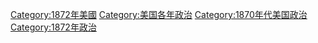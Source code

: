 [[Category:1872年美國|Category:1872年美國]]
[[Category:美国各年政治|Category:美国各年政治]]
[[Category:1870年代美国政治|Category:1870年代美国政治]]
[[Category:1872年政治|Category:1872年政治]]